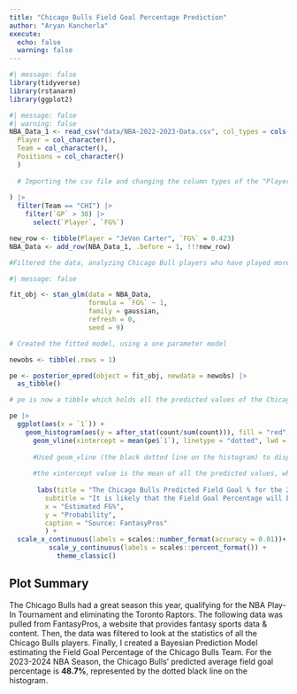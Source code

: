 ```yaml
---
title: "Chicago Bulls Field Goal Percentage Prediction"
author: "Aryan Kancherla"
execute: 
  echo: false
  warning: false
---
```

```r
#| message: false
library(tidyverse)
library(rstanarm)
library(ggplot2)
```

```r
#| message: false
#| warning: false
NBA_Data_1 <- read_csv("data/NBA-2022-2023-Data.csv", col_types = cols(
  Player = col_character(),
  Team = col_character(),
  Positions = col_character()
  ) 
  
  # Importing the csv file and changing the column types of the "Players", "Team", and "Position" columns to characters
  
) |>
  filter(Team == "CHI") |>
    filter(`GP` > 30) |>
      select(`Player`, `FG%`)

new_row <- tibble(Player = "JeVon Carter", `FG%` = 0.423)
NBA_Data <- add_row(NBA_Data_1, .before = 1, !!!new_row)

#Filtered the data, analyzing Chicago Bull players who have played more than 30 games. Then, selecting the "Player" and "FG%" columns from the data

```

```r
#| message: false

fit_obj <- stan_glm(data = NBA_Data, 
                    formula = `FG%` ~ 1, 
                    family = gaussian, 
                    refresh = 0,
                    seed = 9)

# Created the fitted model, using a one parameter model

newobs <- tibble(.rows = 1)

pe <- posterior_epred(object = fit_obj, newdata = newobs) |> 
  as_tibble()

# pe is now a tibble which holds all the predicted values of the Chicago Bulls' Field Goal Percentage

```

```r
pe |> 
  ggplot(aes(x = `1`)) +
    geom_histogram(aes(y = after_stat(count/sum(count))), fill = "red", color = "black", bins = 100) +
      geom_vline(xintercept = mean(pe$`1`), linetype = "dotted", lwd = 1.5) +
        
      #Used geom_vline (the black dotted line on the histogram) to display the predicted FG% of the Chicago Bulls for the 2023-2024 NBA Season 
  
      #the xintercept value is the mean of all the predicted values, which is the predicted FG% of the Bulls
  
       labs(title = "The Chicago Bulls Predicted Field Goal % for the 2023-2024 NBA Season",
         subtitle = "It is likely that the Field Goal Percentage will be 48.7% next season",
         x = "Estimated FG%",
         y = "Probability",
         caption = "Source: FantasyPros"
         ) +
  scale_x_continuous(labels = scales::number_format(accuracy = 0.01))+
          scale_y_continuous(labels = scales::percent_format()) +
            theme_classic()

```


## Plot Summary

The Chicago Bulls had a great season this year, qualifying for the NBA Play-In Tournament and eliminating the Toronto Raptors. The following data was pulled from FantasyPros, a website that provides fantasy sports data & content. Then, the data was filtered to look at the statistics of all the Chicago Bulls players. Finally, I created a Bayesian Prediction Model estimating the Field Goal Percentage of the Chicago Bulls Team. For the 2023-2024 NBA Season, the Chicago Bulls' predicted average field goal percentage is **48.7%**, represented by the dotted black line on the histogram. 
